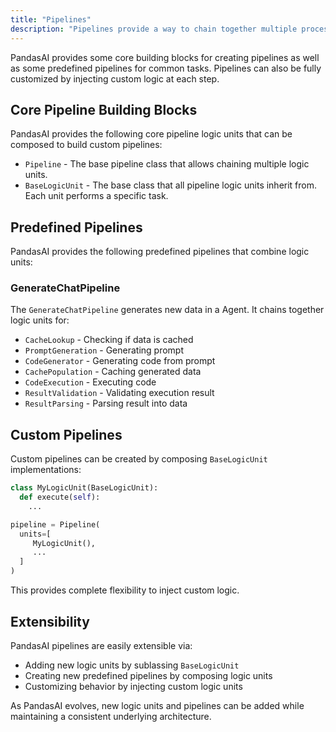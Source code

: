 ---
title: "Pipelines"
description: "Pipelines provide a way to chain together multiple processing steps (called Building Blocks) for different tasks."
---

PandasAI provides some core building blocks for creating pipelines as well as some predefined pipelines for common tasks. Pipelines can also be fully customized by injecting custom logic at each step.

## Core Pipeline Building Blocks

PandasAI provides the following core pipeline logic units that can be composed to build custom pipelines:

- `Pipeline` - The base pipeline class that allows chaining multiple logic units.
- `BaseLogicUnit` - The base class that all pipeline logic units inherit from. Each unit performs a specific task.

## Predefined Pipelines

PandasAI provides the following predefined pipelines that combine logic units:

### GenerateChatPipeline

The `GenerateChatPipeline` generates new data in a Agent. It chains together logic units for:

- `CacheLookup` - Checking if data is cached
- `PromptGeneration` - Generating prompt
- `CodeGenerator` - Generating code from prompt
- `CachePopulation` - Caching generated data
- `CodeExecution` - Executing code
- `ResultValidation` - Validating execution result
- `ResultParsing` - Parsing result into data

## Custom Pipelines

Custom pipelines can be created by composing `BaseLogicUnit` implementations:

```python
class MyLogicUnit(BaseLogicUnit):
  def execute(self):
    ...

pipeline = Pipeline(
  units=[
     MyLogicUnit(),
     ...
  ]
)
```

This provides complete flexibility to inject custom logic.

## Extensibility

PandasAI pipelines are easily extensible via:

- Adding new logic units by sublassing `BaseLogicUnit`
- Creating new predefined pipelines by composing logic units
- Customizing behavior by injecting custom logic units

As PandasAI evolves, new logic units and pipelines can be added while maintaining a consistent underlying architecture.
